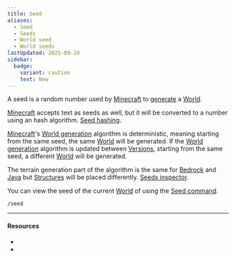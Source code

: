 ```yaml
---
title: Seed
aliases:
  - Seed
  - Seeds
  - World seed
  - World seeds
lastUpdated: 2025-09-20
sidebar:
  badge:
    variant: caution
    text: New
---
```



A seed is a random number used by [Minecraft](/minecraft) to [generate](/worldgeneration) a [World](/world).

[Minecraft](/minecraft) accepts text as seeds as well, but it will be converted to a number using an hash algorithm. [Seed hashing](https://minecraft.wiki/w/Calculators/Seed_hashcode).

[Minecraft](/minecraft)'s [World generation](/worldgeneration) algorithm is deterministic, meaning starting from the same seed, the same [World](/world) will be generated.
If the [World generation](/worldgeneration) algorithm is updated between [Versions](/versions), starting from the same seed, a different [World](/world) will be generated.

The terrain generation part of the algorithm is the same for [Bedrock](/bedrockedition) and [Java](/javaedition) but [Structures](/structure) will be placed differently. [Seeds inspector](https://minecraft.wiki/w/Calculators/Chunkbase).

You can view the seed of the current [World](/world) of using the [Seed command](/commandseed).
```mcfunction
/seed
```

---

#### Resources

- <Wiki src="https://minecraft.wiki/w/Seeds" />
- <Wiki src="https://minecraft.wiki/w/Anomalous_world_seeds" />